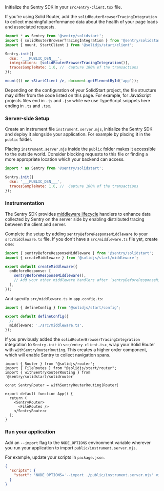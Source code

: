 Initialize the Sentry SDK in your `src/entry-client.tsx` file.

If you're using Solid Router, add the `solidRouterBrowserTracingIntegration` to collect meaningful performance data about the health of your page loads and associated requests.


```jsx {filename:src/entry-client.tsx}
import * as Sentry from '@sentry/solidstart';
import { solidRouterBrowserTracingIntegration } from '@sentry/solidstart/solidrouter';
import { mount, StartClient } from '@solidjs/start/client';

Sentry.init({
  dsn: '___PUBLIC_DSN___',
  integrations: [solidRouterBrowserTracingIntegration()],
  tracesSampleRate: 1.0, //  Capture 100% of the transactions
});

mount(() => <StartClient />, document.getElementById('app'));
```

<Alert>

  Depending on the configuration of your SolidStart project, the file structure may differ from the code listed on this page.
  For example, for JavaScript projects files end in `.js` and `.jsx` while we use TypeScript snippets here ending in `.ts` and `.tsx`.

</Alert>

### Server-side Setup

Create an instrument file `instrument.server.mjs`, initialize the Sentry SDK and deploy it alongside your application.
For example by placing it in the `public` folder.

<Alert>

  Placing `instrument.server.mjs` inside the `public` folder makes it accessible to the outside world.
  Consider blocking requests to this file or finding a more appropriate location which your backend can access.

</Alert>


```javascript {filename:public/instrument.server.mjs}
import * as Sentry from '@sentry/solidstart';

Sentry.init({
  dsn: '___PUBLIC_DSN___',
  tracesSampleRate: 1.0, //  Capture 100% of the transactions
});
```

### Instrumentation

The Sentry SDK provides [middleware lifecycle](https://docs.solidjs.com/solid-start/advanced/middleware) handlers to enhance data collected by Sentry on the server side by enabling distributed tracing between the client and server.

Complete the setup by adding `sentryBeforeResponseMiddleware` to your `src/middleware.ts` file. If you don't have a `src/middleware.ts` file yet, create one:

```typescript {filename:src/middleware.ts}
import { sentryBeforeResponseMiddleware } from '@sentry/solidstart';
import { createMiddleware } from '@solidjs/start/middleware';

export default createMiddleware({
  onBeforeResponse: [
    sentryBeforeResponseMiddleware(),
    // Add your other middleware handlers after `sentryBeforeResponseMiddleware`
  ],
});
```

And specify `src/middleware.ts` in `app.config.ts`:

```typescript {filename:app.config.ts}
import { defineConfig } from '@solidjs/start/config';

export default defineConfig({
  // ...
  middleware: './src/middleware.ts',
});
```

If you previously added the `solidRouterBrowserTracingIntegration` integration to `Sentry.init` in `src/entry-client.tsx`, wrap your Solid Router with `withSentryRouterRouting`.
This creates a higher order component, which will enable Sentry to collect navigation spans.

```tsx {filename:app.tsx}
import { Router } from "@solidjs/router";
import { FileRoutes } from "@solidjs/start/router";
import { withSentryRouterRouting } from '@sentry/solidstart/solidrouter'

const SentryRouter = withSentryRouterRouting(Router)

export default function App() {
  return (
    <SentryRouter>
      <FileRoutes />
    </SentryRouter>
  );
}
```

### Run your application

Add an `--import` flag to the `NODE_OPTIONS` environment variable wherever you run your application to import `public/instrument.server.mjs`.

For example, update your scripts in `package.json`.

```json {filename:package.json}
{
  "scripts": {
    "start": "NODE_OPTIONS='--import ./public/instrument.server.mjs' vinxi start",
  }
}
